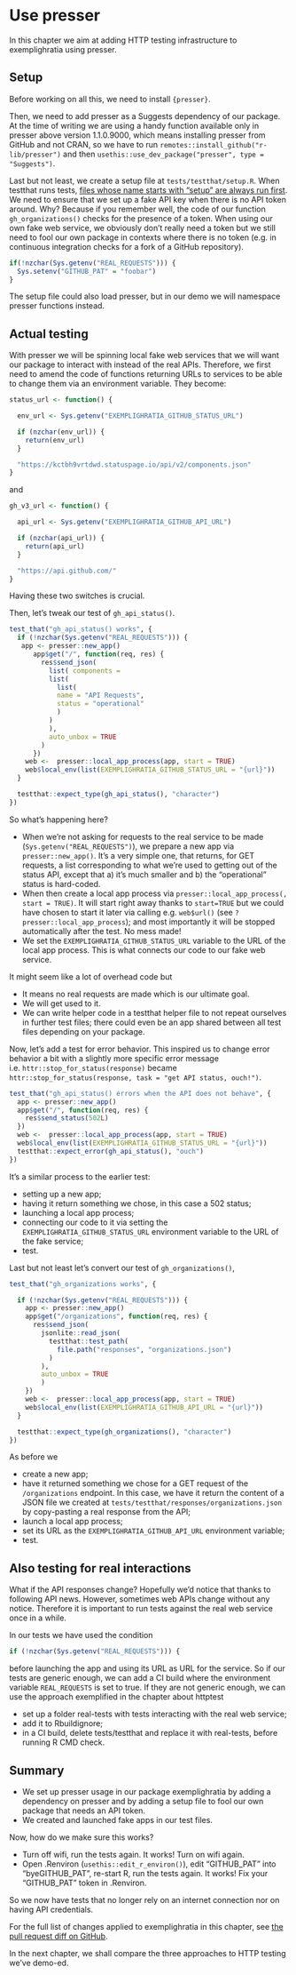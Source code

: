# Use presser {#presser}

In this chapter we aim at adding HTTP testing infrastructure to exemplighratia using presser.

## Setup

Before working on all this, we need to install `{presser}`.

Then, we need to add presser as a Suggests dependency of our package.
At the time of writing we are using a handy function available only in presser above version 1.1.0.9000, which means installing presser from GitHub and not CRAN, so we have to run `remotes::install_github("r-lib/presser")` and then `usethis::use_dev_package("presser", type = "Suggests")`.

Last but not least, we create a setup file at `tests/testthat/setup.R`.
When testthat runs tests, [files whose name starts with "setup" are always run first](https://testthat.r-lib.org/reference/test_dir.html#special-files).
We need to ensure that we set up a fake API key when there is no API token around.
Why? Because if you remember well, the code of our function `gh_organizations()` checks for the presence of a token.
When using our own fake web service, we obviously don't really need a token but we still need to fool our own package in contexts where there is no token (e.g. in continuous integration checks for a fork of a GitHub repository).

```r
if(!nzchar(Sys.getenv("REAL_REQUESTS"))) {
  Sys.setenv("GITHUB_PAT" = "foobar")
}
```

The setup file could also load presser, but in our demo we will namespace presser functions instead.

## Actual testing

With presser we will be spinning local fake web services that we will want our package to interact with instead of the real APIs.
Therefore, we first need to amend the code of functions returning URLs to services to be able to change them via an environment variable.
They become:

```r
status_url <- function() {

  env_url <- Sys.getenv("EXEMPLIGHRATIA_GITHUB_STATUS_URL")

  if (nzchar(env_url)) {
    return(env_url)
  }

  "https://kctbh9vrtdwd.statuspage.io/api/v2/components.json"
}
```

and 

```r
gh_v3_url <- function() {

  api_url <- Sys.getenv("EXEMPLIGHRATIA_GITHUB_API_URL")

  if (nzchar(api_url)) {
    return(api_url)
  }

  "https://api.github.com/"
}
```

Having these two switches is crucial.

Then, let's tweak our test of `gh_api_status()`. 

```r
test_that("gh_api_status() works", {
  if (!nzchar(Sys.getenv("REAL_REQUESTS"))) {
   app <- presser::new_app()
      app$get("/", function(req, res) {
        res$send_json(
          list( components =
          list(
            list(
            name = "API Requests",
            status = "operational"
            )
          )
          ),
          auto_unbox = TRUE
        )
      })
    web <-  presser::local_app_process(app, start = TRUE)
    web$local_env(list(EXEMPLIGHRATIA_GITHUB_STATUS_URL = "{url}"))
  }

  testthat::expect_type(gh_api_status(), "character")
})
```

So what's happening here?

* When we're not asking for requests to the real service to  be made (`Sys.getenv("REAL_REQUESTS")`), we prepare a new app via `presser::new_app()`. It's a very simple one, that returns, for GET requests, a list corresponding to what we're used to getting out of the status API, except that a) it's much smaller and b) the "operational" status is hard-coded.
* When then create a local app process via `presser::local_app_process(, start = TRUE)`. It will start right away thanks to `start=TRUE` but we could have chosen to start it later via calling e.g. `web$url()` (see `?presser::local_app_process`); and most importantly it will be stopped automatically after the test. No mess made!
* We set the `EXEMPLIGHRATIA_GITHUB_STATUS_URL` variable to the URL of the local app process. This is what connects our code to our fake web service.

It might seem like a lot of overhead code but

* It means no real requests are made which is our ultimate goal.
* We will get used to it.
* We can write helper code in a testthat helper file to not repeat ourselves in further test files; there could even be an app shared between all test files depending on your package.

Now, let's add a test for error behavior.
This inspired us to change error behavior a bit with a slightly more specific error message i.e. `httr::stop_for_status(response)` became `httr::stop_for_status(response, task = "get API status, ouch!")`. 

```r
test_that("gh_api_status() errors when the API does not behave", {
  app <- presser::new_app()
  app$get("/", function(req, res) {
    res$send_status(502L)
  })
  web <-  presser::local_app_process(app, start = TRUE)
  web$local_env(list(EXEMPLIGHRATIA_GITHUB_STATUS_URL = "{url}"))
  testthat::expect_error(gh_api_status(), "ouch")
})
```

It's a similar process to the earlier test:

* setting up a new app;
* having it return something we chose, in this case a 502 status;
* launching a local app process;
* connecting our code to it via setting the `EXEMPLIGHRATIA_GITHUB_STATUS_URL` environment variable to the URL of the fake service;
* test.

Last but not least let's convert our test of `gh_organizations()`,

```r
test_that("gh_organizations works", {

  if (!nzchar(Sys.getenv("REAL_REQUESTS"))) {
    app <- presser::new_app()
    app$get("/organizations", function(req, res) {
      res$send_json(
        jsonlite::read_json(
          testthat::test_path(
            file.path("responses", "organizations.json")
          )
        ),
        auto_unbox = TRUE
        )
    })
    web <-  presser::local_app_process(app, start = TRUE)
    web$local_env(list(EXEMPLIGHRATIA_GITHUB_API_URL = "{url}"))
  }

  testthat::expect_type(gh_organizations(), "character")
})
```

As before we 

* create a new app;
* have it returned something we chose for a GET request of the `/organizations` endpoint. In this case, we have it return the content of a JSON file we created at `tests/testthat/responses/organizations.json` by copy-pasting a real response from the API;
* launch a local app process;
* set its URL as the `EXEMPLIGHRATIA_GITHUB_API_URL` environment variable;
* test.

## Also testing for real interactions

What if the API responses change?
Hopefully we'd notice that thanks to following API news.
However, sometimes web APIs change without any notice.
Therefore it is important to run tests against the real web service once in a while.

In our tests we have used the condition

```r
if (!nzchar(Sys.getenv("REAL_REQUESTS"))) {
```

before launching the app and using its URL as URL for the service.
So if our tests are generic enough, we can add a CI build where the environment variable `REAL_REQUESTS` is set to true.
If they are not generic enough, we can use the approach exemplified in the chapter about httptest

* set up a folder real-tests with tests interacting with the real web service;
* add it to Rbuildignore;
* in a CI build, delete tests/testthat and replace it with real-tests, before running R CMD check.

## Summary

* We set up presser usage in our package exemplighratia by adding a dependency on presser and by adding a setup file to fool our own package that needs an API token.
* We created and launched fake apps in our test files.

Now, how do we make sure this works?

* Turn off wifi, run the tests again. It works! Turn on wifi again.
* Open .Renviron (`usethis::edit_r_environ()`), edit "GITHUB_PAT" into "byeGITHUB_PAT", re-start R, run the tests again. It works! Fix your "GITHUB_PAT" token in .Renviron.

So we now have tests that no longer rely on an internet connection nor on having API credentials.

For the full list of changes applied to exemplighratia in this chapter, see [the pull request diff on GitHub](https://github.com/maelle/exemplighratia/pull/4/files).

::: {.alert .alert-dismissible .alert-primary} 
In the next chapter, we shall compare the three approaches to HTTP testing we've demo-ed.
:::
